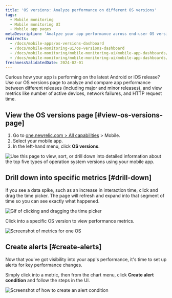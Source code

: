 ```yaml
---
title: 'OS versions: Analyze performance on different OS versions'
tags:
  - Mobile monitoring
  - Mobile monitoring UI
  - Mobile app pages
metaDescription: 'Analyze your app performance across end-user OS versions'
redirects:
  - /docs/mobile-apps/os-versions-dashboard
  - /docs/mobile-monitoring-ui/os-versions-dashboard
  - /docs/mobile-monitoring/mobile-monitoring-ui/mobile-app-dashboards/os-versions-dashboard
  - /docs/mobile-monitoring/mobile-monitoring-ui/mobile-app-dashboards/os-versions-page
freshnessValidatedDate: 2024-02-01
---
```






Curious how your app is performing on the latest Android or iOS release? Use our OS versions page to analyze and compare app performance between different releases (including major and minor releases), and view metrics like number of active devices, network failures, and HTTP request time.

## View the OS versions page [#view-os-versions-page]

1. Go to [one.newrelic.com > All capabilities](https://one.newrelic.com/all-capabilities) > Mobile.
2. Select your mobile app.
3. In the left-hand menu, click <DoNotTranslate>**OS versions**</DoNotTranslate>.

<img
  title="OS versions page"
  alt="Use this page to view, sort, or drill down into detailed information about the top five types of operation system versions using your mobile app."
  src={mobileOsVersionsSummary}
/>


## Drill down into specific metrics [#drill-down]

If you see a data spike, such as an increase in interaction time, click and drag the time picker. The page will refresh and expand into that segment of time so you can see exactly what happened.

<img
    title="Expand metric details"
    alt="Gif of clicking and dragging the time picker"
    src={mobileTimePickerGIF}
/>

Click into a specific OS version to view performance metrics.

<img
    title="Expand metric details for one OS"
    alt="Screenshot of metrics for one OS"
    src={mobileExpandMetrics}
/>

## Create alerts [#create-alerts]

Now that you've got visibility into your app's performance, it's time to set up alerts for key performance changes. 

Simply click into a metric, then from the chart menu, click <DoNotTranslate>**Create alert condition**</DoNotTranslate> and follow the steps in the UI.

<img
    title="Create an alert condition"
    alt="Screenshot of how to create an alert condition"
    src={mobileCreateAlertCondition}
/>